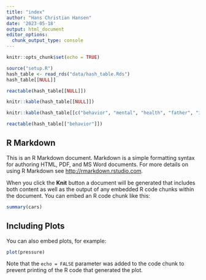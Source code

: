 ```yaml
---
title: "index"
author: "Hans Christian Hansen"
date: '2023-05-18'
output: html_document
editor_options: 
  chunk_output_type: console
---
```


```r
knitr::opts_chunk$set(echo = TRUE)
```


```r
source("setup.R")
hash_table <- read_rds("data/hash_table.Rds")
hash_table[[NULL]]
```

```r
reactable(hash_table[[NULL]])

knitr::kable(hash_table[[NULL]])

knitr::kable(hash_table[[c("behavior", "mental", "health", "father", "income")]], digits = 2)

reactable(hash_table[["behavior"]])
```


## R Markdown

This is an R Markdown document. Markdown is a simple formatting syntax for authoring HTML, PDF, and MS Word documents. For more details on using R Markdown see <http://rmarkdown.rstudio.com>.

When you click the **Knit** button a document will be generated that includes both content as well as the output of any embedded R code chunks within the document. You can embed an R code chunk like this:

```r
summary(cars)
```

## Including Plots

You can also embed plots, for example:

```r
plot(pressure)
```

Note that the `echo = FALSE` parameter was added to the code chunk to prevent printing of the R code that generated the plot.
